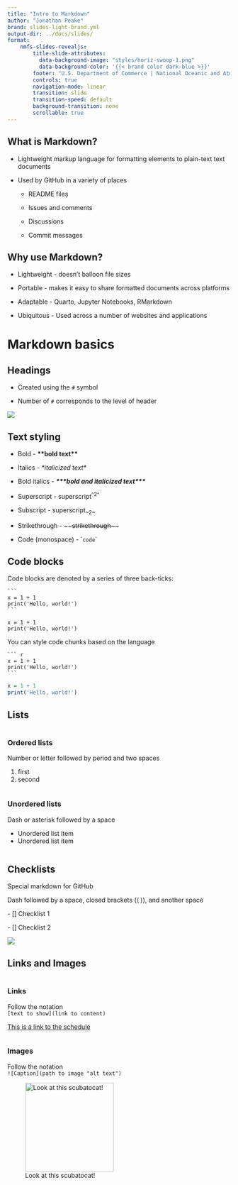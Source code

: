 ```yaml
---
title: "Intro to Markdown"
author: "Jonathan Peake"
brand: slides-light-brand.yml
output-dir: ../docs/slides/
format: 
    nmfs-slides-revealjs: 
        title-slide-attributes:
          data-background-image: "styles/horiz-swoop-1.png"
          data-background-color: '{{< brand color dark-blue >}}'
        footer: "U.S. Department of Commerce | National Oceanic and Atmospheric Administration | National Marine Fisheries Service"
        controls: true
        navigation-mode: linear
        transition: slide
        transition-speed: default
        background-transition: none
        scrollable: true
---
```


## What is Markdown?

-   Lightweight markup language for formatting elements to plain-text text documents

-   Used by GitHub in a variety of places

    -   README files

    -   Issues and comments

    -   Discussions

    -   Commit messages

## Why use Markdown?

-   Lightweight - doesn't balloon file sizes

-   Portable - makes it easy to share formatted documents across platforms

-   Adaptable - Quarto, Jupyter Notebooks, RMarkdown

-   Ubiquitous - Used across a number of websites and applications

# Markdown basics

## Headings

-   Created using the `#` symbol

-   Number of `#` corresponds to the level of header

![](images/paste-65.png){fig-align="center"}

## Text styling

-   Bold - **\*\*bold text\*\***

-   Italics - *\*italicized text\**

-   Bold italics - ***\*\*\*bold and italicized text\*\*\****

-   Superscript - superscript^\^2\^^

-   Subscript - superscript~\~2\~~

-   Strikethrough - \~\~~~strikethrough~~\~\~

-   Code (monospace) - \``code`\`

## Code blocks

Code blocks are denoted by a series of three back-ticks:

````         
```
x = 1 + 1
print('Hello, world!')
```
````

```         
x = 1 + 1
print('Hello, world!')
```

You can style code chunks based on the language

````         
``` r
x = 1 + 1
print('Hello, world!')
```
````

``` r
x = 1 + 1
print('Hello, world!')
```

## Lists

::: column
### Ordered lists

Number or letter followed by period and two spaces

1.  first
2.  second
:::

::: column
### Unordered lists

Dash or asterisk followed by a space

-   Unordered list item
-   Unordered list item
:::

## Checklists

Special markdown for GitHub

Dash followed by a space, closed brackets (`[]`), and another space

\- \[\] Checklist 1

\- \[\] Checklist 2

![](images/paste-67.png)

## Links and Images

::: column
### Links

Follow the notation\
`[text to show](link to content)`

[This is a link to the schedule](https://nmfs-opensci.github.io/GitHub-Clinic/schedule.html)
:::

::: column
### Images

Follow the notation\
`![Caption](path to image "alt text")`

![Look at this scubatocat!](https://octodex.github.com/images/scubatocat.png "Octocat reimagined as a scuba diver"){fig-align="left" height="200"}
:::